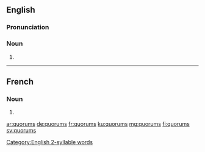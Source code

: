 {{also|Quorums}}
==English==
===Pronunciation===
{{rfap|lang=en}}
{{rfp|lang=en}}
[[Category:English 2-syllable words]]
===Noun===
{{head|en|noun plural form}}

# {{plural of|quorum|lang=en}}

----

==French==

===Noun===
{{head|fr|noun plural form|g=m}}

# {{plural of|quorum|lang=fr}}

[[ar:quorums]]
[[de:quorums]]
[[fr:quorums]]
[[ku:quorums]]
[[mg:quorums]]
[[fi:quorums]]
[[sv:quorums]]